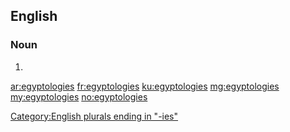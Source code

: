{{also|Egyptologies}}
==English==

===Noun===
{{head|en|noun plural form}}

# {{plural of|egyptology|lang=en}}

[[Category:English plurals ending in "-ies"]]

[[ar:egyptologies]]
[[fr:egyptologies]]
[[ku:egyptologies]]
[[mg:egyptologies]]
[[my:egyptologies]]
[[no:egyptologies]]